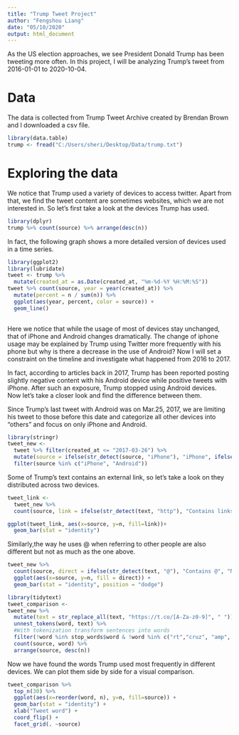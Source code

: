 ```yaml
---
title: "Trump Tweet Project"
author: "Fengshou Liang"
date: "05/10/2020"
output: html_document
---
```

 
As the US election approaches, we see President Donald Trump has been tweeting more often. In this project, I will be analyzing Trump's tweet from 2016-01-01 to 2020-10-04. 

# Data
The data is collected from Trump Tweet Archive created by Brendan Brown and I downloaded a csv file. 
```r
library(data.table)
trump <- fread("C:/Users/sheri/Desktop/Data/trump.txt")
```
# Exploring the data
We notice that Trump used a variety of devices to access twitter. Apart from that, we find the tweet content are sometimes websites, which we are not interested in. So let's first  take a look at the devices Trump has used. 
```r
library(dplyr)
trump %>% count(source) %>% arrange(desc(n))
```
In fact, the following graph shows a more detailed version of devices used in a time series. 
```r
library(ggplot2)
library(lubridate)
tweet <- trump %>% 
  mutate(created_at = as.Date(created_at, "%m-%d-%Y %H:%M:%S")) 
tweet %>% count(source, year = year(created_at)) %>%
  mutate(percent = n / sum(n)) %>%
  ggplot(aes(year, percent, color = source)) +
  geom_line()
  
```   

Here we notice that while the usage of most of devices stay unchanged, that of iPhone and Android changes dramatically. The change of iphone usage may be explained by Trump using Twitter more frequently with his phone but why is there a decrease in the use of Android? Now I will set a constraint on the timeline and investigate what happened from 2016 to 2017. 

In fact, according to articles back in 2017, Trump has been reported posting slightly negative content with his Android device while positive tweets with iPhone. After such an exposure, Trump stopped using Android devices. Now let's take a closer look and find the difference between them. 

Since Trump's last tweet with Android was on Mar.25, 2017, we are limiting his tweet to those before this date and categorize all other devices into "others" and focus on only iPhone and Android. 

```r
library(stringr)
tweet_new <- 
  tweet %>% filter(created_at <= "2017-03-26") %>%
  mutate(source = ifelse(str_detect(source, "iPhone"), "iPhone", ifelse(str_detect(source, "Android"), "Android", "Others"))) %>%
  filter(source %in% c("iPhone", "Android"))
```

Some of Trump's text contains an external link, so let's take a look on they distributed across two devices. 
```r
tweet_link <- 
  tweet_new %>% 
  count(source, link = ifelse(str_detect(text, "http"), "Contains links", "No links"))

ggplot(tweet_link, aes(x=source, y=n, fill=link))+
  geom_bar(stat = "identity")
```

Similarly,the way he uses @ when referring to other people are also different but not as much as the one above.
```r
tweet_new %>% 
  count(source, direct = ifelse(str_detect(text, "@"), "Contains @", "No @")) %>%
  ggplot(aes(x=source, y=n, fill = direct)) +
  geom_bar(stat = "identity", position = "dodge")
```

```r
library(tidytext)
tweet_comparison <- 
tweet_new %>% 
  mutate(text = str_replace_all(text, "https://t.co/[A-Za-z0-9]", " ")) %>%
  unnest_tokens(word, text) %>% 
  #With tokenization transform sentences into words
  filter(!word %in% stop_words$word & !word %in% c("rt","cruz", "amp", "â")) %>%
  count(source, word) %>%
  arrange(source, desc(n))

```
Now we have found the words Trump used most frequently in different devices. We can plot them side by side for a visual comparison. 
```r
tweet_comparison %>% 
  top_n(30) %>% 
  ggplot(aes(x=reorder(word, n), y=n, fill=source)) +
  geom_bar(stat = "identity") +
  xlab("Tweet word") +
  coord_flip() +
  facet_grid(. ~source)
```
  




